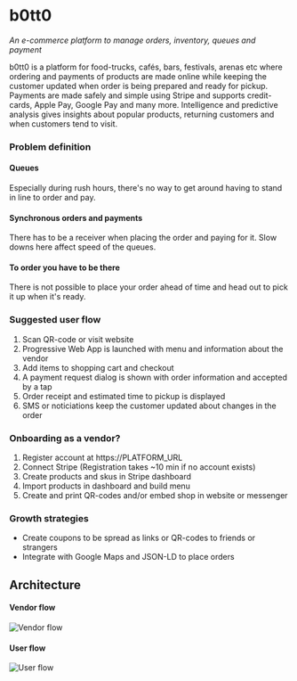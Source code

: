 # b0tt0

_An e-commerce platform to manage orders, inventory, queues and payment_

b0tt0 is a platform for food-trucks, cafés, bars, festivals, arenas etc where ordering and payments of products are made online while keeping the customer updated when order is being prepared and ready for pickup.
Payments are made safely and simple using Stripe and supports credit-cards, Apple Pay, Google Pay and many more. Intelligence and predictive analysis gives insights about popular products, returning customers and when customers tend to visit.

### Problem definition

#### Queues

Especially during rush hours, there's no way to get around having to stand in line to order and pay.

#### Synchronous orders and payments

There has to be a receiver when placing the order and paying for it. Slow downs here affect speed of the queues.

#### To order you have to be there

There is not possible to place your order ahead of time and head out to pick it up when it's ready.

### Suggested user flow

1. Scan QR-code or visit website
2. Progressive Web App is launched with menu and information about the vendor
3. Add items to shopping cart and checkout
4. A payment request dialog is shown with order information and accepted by a tap
5. Order receipt and estimated time to pickup is displayed
6. SMS or noticiations keep the customer updated about changes in the order

### Onboarding as a vendor?

1. Register account at https://PLATFORM_URL
2. Connect Stripe (Registration takes ~10 min if no account exists)
3. Create products and skus in Stripe dashboard
4. Import products in dashboard and build menu
5. Create and print QR-codes and/or embed shop in website or messenger

### Growth strategies

- Create coupons to be spread as links or QR-codes to friends or strangers
- Integrate with Google Maps and JSON-LD to place orders

## Architecture

#### Vendor flow

![Vendor flow](https://mermaid.ink/img/eyJjb2RlIjoic2VxdWVuY2VEaWFncmFtXG4gIFZlbmRvci0-PitCYWNrZW5kOiBzaWdudXAgLyBzaWduaW5cbiAgQmFja2VuZC0tPj4tVmVuZG9yOiB0b2tlblxuICBWZW5kb3ItPj4rU3RyaXBlOiBjb25uZWN0XG4gIFN0cmlwZS0tPj4tQmFja2VuZDogYXV0aCBjb2RlXG4gIGxvb3AgbWFuYWdlIGludmVudG9yeVxuICAgIFZlbmRvci0-PlN0cmlwZTogdXBkYXRlIHByb2R1Y3RcbiAgZW5kXG4gIE5vdGUgb3ZlciBWZW5kb3IsU3RyaXBlOiBTdHJpcGUgaXMgYmVpbmcgdXNlZCB0byBtYW5hZ2UgaW52ZW50b3J5LCBwcm9kdWN0cyBhbmQgc2t1c1xuICBWZW5kb3ItPj5CYWNrZW5kOiBpbXBvcnQgcHJvZHVjdHNcbiAgQmFja2VuZC0-PitTdHJpcGU6IGZldGNoIHByb2R1Y3RzXG4gIFN0cmlwZS0tPj4tQmFja2VuZDogcHJvZHVjdHMgcmVzcG9uc2VcbiAgbG9vcCBtYW5hZ2UgbWVudVxuICAgIFZlbmRvci0-PkJhY2tlbmQ6IHVwZGF0ZSBtZW51XG4gIGVuZFxuICBOb3RlIG92ZXIgVmVuZG9yLEJhY2tlbmQ6IERlZmluZSBtZW51IHRvIGJlIHNob3duIGluIHNob3BcbiAgVXNlci0tPj5WZW5kb3I6IGluY29taW5nIG9yZGVyXG4gIGxvb3AgbWFuYWdlIG9yZGVyXG4gICAgVmVuZG9yLS0-PkJhY2tlbmQ6IHB1c2ggb3JkZXJcbiAgZW5kXG4gIE5vdGUgb3ZlciBWZW5kb3IsQmFja2VuZDogT3JkZXIgaXMgcHV0IHRvIGEgcXVldWUgYW5kIHByZXBhcmVkXG4gIFZlbmRvci0-PlVzZXI6IGhhbmQgb3V0IG9yZGVyIiwibWVybWFpZCI6eyJ0aGVtZSI6ImRlZmF1bHQifSwidXBkYXRlRWRpdG9yIjpmYWxzZX0)

#### User flow

![User flow](https://mermaid.ink/img/eyJjb2RlIjoiXG5zZXF1ZW5jZURpYWdyYW1cbiAgVXNlci0-PitQV0E6IHNjYW4gUVJcbiAgTm90ZSBvdmVyIFVzZXIsUFdBOiBRUiBjb250YWlucyBVUkwgdG8gc3BlY2lmaWMgdmVuZG9yXG4gIFBXQS0-PitCYWNrZW5kOiBmZXRjaCB2ZW5kb3JcbiAgQmFja2VuZC0tPj4tUFdBOiB2ZW5kb3IgcmVzcG9uc2VcbiAgTm90ZSBvdmVyIFVzZXIsQmFja2VuZDogVmVuZG9yIHJlc3BvbnNlIGluY2x1ZGUgbWVudVxuICBsb29wIGJ1aWxkIGNhcnRcbiAgICBQV0EtLT4-UFdBOiB1cGRhdGUgY2FydFxuICAgIE5vdGUgb3ZlciBVc2VyLFBXQTogVXNlciBpbnRlcmFjdHMgd2l0aCBjYXJ0XG4gIGVuZFxuICBQV0EtPj4rQmFja2VuZDogY2hlY2tvdXQgY2FydFxuXHRCYWNrZW5kLT4-K1N0cmlwZTogY3JlYXRlIG9yZGVyXG5cdFN0cmlwZS0tPj4tQmFja2VuZDogb3JkZXIgcmVzcG9uc2VcbiAgQmFja2VuZC0tPj4tUFdBOiBvcmRlclxuICBOb3RlIG92ZXIgVXNlciwgUFdBOiBTdWJzY3JpYmUgdG8gb3JkZXIgdXBkYXRlc1xuICBQV0EtLT4-VXNlcjogc2hvdyBwYXltZW50IHJlcXVlc3RcbiAgVXNlci0-PlBXQTogYXBwcm92ZSBwYXltZW50XG4gIFBXQS0-PitCYWNrZW5kOiBwYXkgb3JkZXJcbiAgQmFja2VuZC0-PitTdHJpcGU6IHBheSBvcmRlclxuICBTdHJpcGUtLT4-LUJhY2tlbmQ6IHBhaWQgb3JkZXIgcmVzcG9uc2VcbiAgQmFja2VuZC0tPj4tUFdBOiBvcmRlciB3aXRoIHBheW1lbnRcbiAgQmFja2VuZC0tPj5Vc2VyOiBvcmRlciB1cGRhdGVzXG4gIE5vdGUgb3ZlciBVc2VyLEJhY2tlbmQ6IE9yZGVyIHN0YXRlczogY3JlYXRlZCB8IHBhaWQgfCBwcmVwYXJpbmcgfCByZWFkeV9mb3JfcGlja3VwXG4gIFVzZXItPj4rVmVuZG9yOiBwaWNrIHVwIG9yZGVyXG4gIFZlbmRvci0tPj4tVXNlcjogb3JkZXJlZCBpdGVtc1xuIiwibWVybWFpZCI6eyJ0aGVtZSI6ImRlZmF1bHQifSwidXBkYXRlRWRpdG9yIjpmYWxzZX0)
